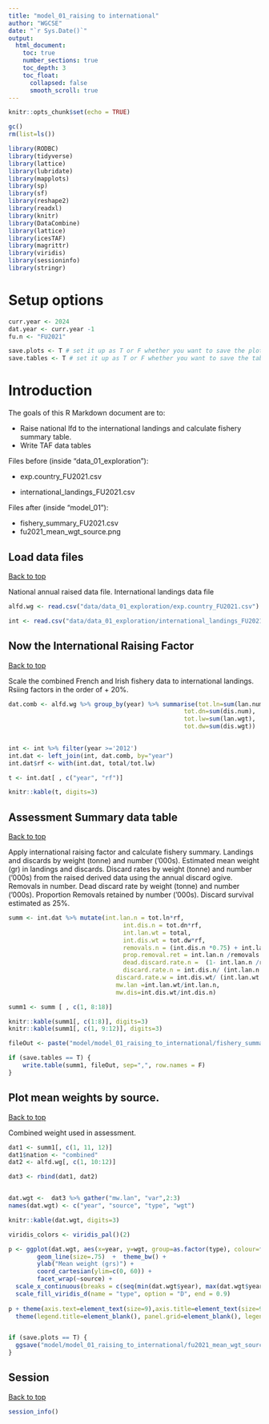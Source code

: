 ```yaml
---
title: "model_01_raising to international"
author: "WGCSE"
date: "`r Sys.Date()`"
output:
  html_document:
    toc: true
    number_sections: true
    toc_depth: 3
    toc_float:
      collapsed: false
      smooth_scroll: true
---
```


```r
knitr::opts_chunk$set(echo = TRUE)
```


```r
gc()
rm(list=ls())

library(RODBC)
library(tidyverse)
library(lattice)
library(lubridate)
library(mapplots)
library(sp)
library(sf)
library(reshape2)
library(readxl)
library(knitr)
library(DataCombine)
library(lattice)
library(icesTAF)
library(magrittr)
library(viridis)
library(sessioninfo)
library(stringr)
```

# Setup options

```r
curr.year <- 2024
dat.year <- curr.year -1
fu.n <- "FU2021"

save.plots <- T # set it up as T or F whether you want to save the plots when running all the chunks or kniting the document
save.tables <- T # set it up as T or F whether you want to save the tables "propmature"" and the "L50" into .txt files when running all the chunks or knitting the document
```

# Introduction

The goals of this R Markdown document are to:

* Raise national lfd to the international landings and calculate fishery summary table.
* Write TAF data tables


Files before (inside "data_01_exploration"):

* exp.country_FU2021.csv

* international_landings_FU2021.csv


Files after (inside "model_01"):

* fishery_summary_FU2021.csv
* fu2021_mean_wgt_source.png



## Load data files 
<a href="#top">Back to top</a>

National annual raised data file.
International landings data file
```r

alfd.wg <- read.csv("data/data_01_exploration/exp.country_FU2021.csv")

int <- read.csv("data/data_01_exploration/international_landings_FU2021.csv")
```



## Now the International Raising Factor
<a href="#top">Back to top</a>

Scale the combined French and Irish fishery data to international landings.
Rsiing factors in the order of + 20%.
```r

dat.comb <- alfd.wg %>% group_by(year) %>% summarise(tot.ln=sum(lan.num),
                                                 tot.dn=sum(dis.num),
                                                 tot.lw=sum(lan.wgt),                        
                                                 tot.dw=sum(dis.wgt))

                                                
int <- int %>% filter(year >='2012')
int.dat <- left_join(int, dat.comb, by="year")
int.dat$rf <- with(int.dat, total/tot.lw)

t <- int.dat[ , c("year", "rf")]

knitr::kable(t, digits=3)

```



## Assessment Summary data table
<a href="#top">Back to top</a>

Apply international raising factor and calculate fishery summary.
Landings and discards by weight (tonne) and number ('000s).
Estimated mean weight (gr) in landings and discards.
Discard rates by weight (tonne) and number ('000s) from the raised derived data using the annual discard ogive.
Removals in number.
Dead discard rate by weight (tonne) and number ('000s). 
Proportion Removals retained by number ('000s).
Discard survival estimated as 25%.
```r

summ <- int.dat %>% mutate(int.lan.n = tot.ln*rf,
                                int.dis.n = tot.dn*rf,
                                int.lan.wt = total,
                                int.dis.wt = tot.dw*rf,
                                removals.n = (int.dis.n *0.75) + int.lan.n,
                                prop.removal.ret = int.lan.n /removals.n,
                                dead.discard.rate.n =  (1- int.lan.n /removals.n)*100,
                                discard.rate.n = int.dis.n/ (int.lan.n + int.dis.n )*100,
                              discard.rate.w = int.dis.wt/ (int.lan.wt + int.dis.wt )*100,
                              mw.lan =int.lan.wt/int.lan.n,
                              mw.dis=int.dis.wt/int.dis.n)

summ1 <- summ [ , c(1, 8:18)]

knitr::kable(summ1[, c(1:8)], digits=3)
knitr::kable(summ1[, c(1, 9:12)], digits=3)

fileOut <- paste("model/model_01_raising_to_international/fishery_summary_", fu.n, ".csv", sep = "")

if (save.tables == T) {
    write.table(summ1, fileOut, sep=",", row.names = F)
}
```


## Plot mean weights by source.

<a href="#top">Back to top</a>

Combined weight used in assessment.
```r

dat1 <- summ1[, c(1, 11, 12)]
dat1$nation <- "combined"
dat2 <- alfd.wg[, c(1, 10:12)]

dat3 <- rbind(dat1, dat2)


dat.wgt <-  dat3 %>% gather("mw.lan", "var",2:3)
names(dat.wgt) <- c("year", "source", "type", "wgt")

knitr::kable(dat.wgt, digits=3)

viridis_colors <- viridis_pal()(2)

p <- ggplot(dat.wgt, aes(x=year, y=wgt, group=as.factor(type), colour=factor(type))) + 
        geom_line(size=.75)  +  theme_bw() + 
        ylab("Mean weight (grs)") +
        coord_cartesian(ylim=c(0, 60)) +
        facet_wrap(~source) +
  scale_x_continuous(breaks = c(seq(min(dat.wgt$year), max(dat.wgt$year), by = 2), max(dat.wgt$year))) +
  scale_fill_viridis_d(name = "type", option = "D", end = 0.9)
 
p + theme(axis.text=element_text(size=9),axis.title=element_text(size=9)) + 
  theme(legend.title=element_blank(), panel.grid=element_blank(), legend.position = "bottom") 


if (save.plots == T) {
  ggsave("model/model_01_raising_to_international/fu2021_mean_wgt_source.png")
}

```



## Session
<a href="#top">Back to top</a>
```r
session_info()
```
